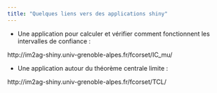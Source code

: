```yaml
---
title: "Quelques liens vers des applications shiny"
---
```


- Une application pour calculer et vérifier comment fonctionnent les intervalles de confiance :

http://im2ag-shiny.univ-grenoble-alpes.fr/fcorset/IC_mu/

- Une application autour du théorème centrale limite :

http://im2ag-shiny.univ-grenoble-alpes.fr/fcorset/TCL/


